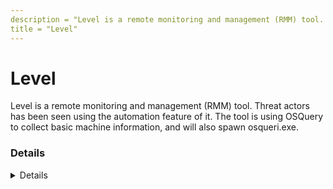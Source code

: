 ```yaml
---
description = "Level is a remote monitoring and management (RMM) tool. Threat actors has been seen using the automation feature of it. The tool is using OSQuery to collect basic machine information, and will also spawn osqueri.exe."
title = "Level"
---
```




# Level

Level is a remote monitoring and management (RMM) tool. Threat actors has been seen using the automation feature of it. The tool is using OSQuery to collect basic machine information, and will also spawn osqueri.exe.

### Details
<Details author={"Christian Henriksen, ITM8 | Improsec"}
         category={""}
         created={"11/02-2024"}
         website={"https://level.io/"}
         lastModified={"11/02-2024"}
         privileges={"User"}
         free={ "Free" }
         verification={""}
/>

#### Installation Paths
<Card code={ ["C:\\Program Files\\Level\\*"] }/>

#### Supported OS
<Badges color="warning" badges={ ["Windows"] }/>

#### Capabilities
<Badges color="#FFA500" badges={ ["File Transfer", "File System Access", "Remote Control", "Automation & Scripting"] }/>



### Forensic Artifacts




#### Network Artifacts
<EuiSpacer size="xl"/>
<NetworkArtifactsTable data={ [{"Description": "Known remote domains", "Domains": ["level.io", "builds.level.io", "agents.level.io", "online.level.io", "downloads.io"], "Ports": [443]}] }/>




### Detections
- Detects potential network activity of Level RMM tool
  - [Sigma Rule](https://github.com/magicsword-io/LOLRMM/blob/main/detections/sigma/level_network_sigma.yml)

### References
- [https://dfirtnt.wordpress.com/2023/09/05/rmm-level-io-forensic-artifacts-and-evidence/](https://dfirtnt.wordpress.com/2023/09/05/rmm-level-io-forensic-artifacts-and-evidence/)

